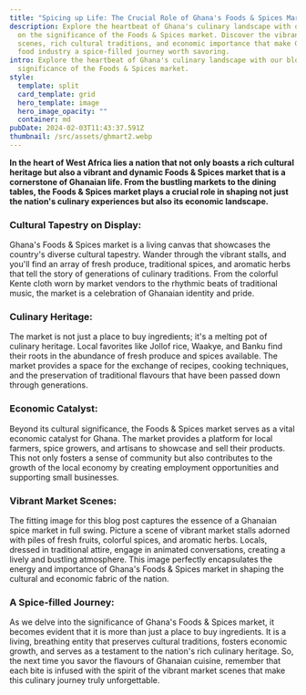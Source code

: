 ```yaml
---
title: "Spicing up Life: The Crucial Role of Ghana's Foods & Spices Market"
description: Explore the heartbeat of Ghana's culinary landscape with our blog
  on the significance of the Foods & Spices market. Discover the vibrant market
  scenes, rich cultural traditions, and economic importance that make Ghana's
  food industry a spice-filled journey worth savoring.
intro: Explore the heartbeat of Ghana's culinary landscape with our blog on the
  significance of the Foods & Spices market.
style:
  template: split
  card_template: grid
  hero_template: image
  hero_image_opacity: ""
  container: md
pubDate: 2024-02-03T11:43:37.591Z
thumbnail: /src/assets/ghmart2.webp
---
```

**In the heart of West Africa lies a nation that not only boasts a rich cultural heritage but also a vibrant and dynamic Foods & Spices market that is a cornerstone of Ghanaian life. From the bustling markets to the dining tables, the Foods & Spices market plays a crucial role in shaping not just the nation's culinary experiences but also its economic landscape.**

### Cultural Tapestry on Display:

Ghana's Foods & Spices market is a living canvas that showcases the country's diverse cultural tapestry. Wander through the vibrant stalls, and you'll find an array of fresh produce, traditional spices, and aromatic herbs that tell the story of generations of culinary traditions. From the colorful Kente cloth worn by market vendors to the rhythmic beats of traditional music, the market is a celebration of Ghanaian identity and pride.

### Culinary Heritage:

The market is not just a place to buy ingredients; it's a melting pot of culinary heritage. Local favorites like Jollof rice, Waakye, and Banku find their roots in the abundance of fresh produce and spices available. The market provides a space for the exchange of recipes, cooking techniques, and the preservation of traditional flavours that have been passed down through generations.

### Economic Catalyst:

Beyond its cultural significance, the Foods & Spices market serves as a vital economic catalyst for Ghana. The market provides a platform for local farmers, spice growers, and artisans to showcase and sell their products. This not only fosters a sense of community but also contributes to the growth of the local economy by creating employment opportunities and supporting small businesses.

### Vibrant Market Scenes:

The fitting image for this blog post captures the essence of a Ghanaian spice market in full swing. Picture a scene of vibrant market stalls adorned with piles of fresh fruits, colorful spices, and aromatic herbs. Locals, dressed in traditional attire, engage in animated conversations, creating a lively and bustling atmosphere. This image perfectly encapsulates the energy and importance of Ghana's Foods & Spices market in shaping the cultural and economic fabric of the nation.

### A Spice-filled Journey:

As we delve into the significance of Ghana's Foods & Spices market, it becomes evident that it is more than just a place to buy ingredients. It is a living, breathing entity that preserves cultural traditions, fosters economic growth, and serves as a testament to the nation's rich culinary heritage. So, the next time you savor the flavours of Ghanaian cuisine, remember that each bite is infused with the spirit of the vibrant market scenes that make this culinary journey truly unforgettable.